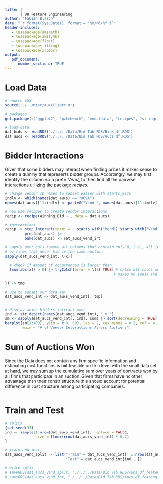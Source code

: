 ```yaml
---
title: |
       | 08 Feature Engineering
author: "Fabian Blasch"
date: "`r format(Sys.Date(), format = '%m/%d/%Y')`"
header-includes:
   - \usepackage{amsmath}
   - \usepackage{amssymb}
   - \usepackage{float}
   - \usepackage{titling}
   - \usepackage{xcolor}
output: 
   pdf_document:
      number_sections: TRUE
---
```


# Load Data

```r
# source AUX
source("./../Misc/Auxilliary.R")

# packages
get.package(c("ggplot2", "patchwork", "modeldata", "recipes", "stringr"))

# load data
dat_bids <- readRDS("./../../Data/Bid Tab RDS/Bids_df.RDS")
dat_aucs <- readRDS("./../../Data/Bid Tab RDS/Aucs_df.RDS")
```

# Bidder Interactions

Given that some bidders may interact when finding prices it makes sense to create a dummy that represents bidder groups. 
Accordingly, we may first identify the column via a prefix *Vend_* to then find all the pairwise interactions utilizing the package *recipes*.

```r
# change vendor ID names to subset easier with starts_with
indlv <- which(names(dat_aucs) == "969A")
names(dat_aucs)[11:indlv] <- paste0("Vend_", names(dat_aucs)[11:indlv])

# now use recipes to create vendor interactions 
recip <- recipe(Winning_Bid ~., data = dat_aucs)

# interactions
recip |> step_interact(terms = ~ starts_with("Vend"):starts_with("Vend")) |>
         prep(dat_aucs) |>
         bake(dat_aucs) -> dat_aucs_vend_int

# sapply over cols remove all columns that contain only 0, i.e., all interactions
# of firms that never bid in the same auction
sapply(dat_aucs_vend_int, \(x){
  
  # check if amount of occurrences is larger than
  (sum(abs(x)) > 0) |> tryCatch(error = \(e) TRUE) # catch all cases where summing 
                                                  # makes no sense and return TRUE
  
}) -> tmp

# use to subset our data set
dat_aucs_vend_int <- dat_aucs_vend_int[, tmp]


# display which bidders interact most
ind <- str_detect(names(dat_aucs_vend_int), "_x_")
sm <- sapply(dat_aucs_vend_int[, ind], sum) |> sort(decreasing = TRUE)
barplot(sm[1:100], ylim = c(0, 50), las = 2, cex.names = 0.2, col = 4,
        main = "# of Vendor Interactions Across Auctions")
```

# Sum of Auctions Won

Since the Data does not contain any firm specific information and estimating cost functions is not feasible on firm level with the small data set at hand, we may sum up the cumulative sum over years of contracts won by all firms that participate in an auction. Given that firms have no other advantage than their constr structure this should account for potential difference in cost structure among participating companies.

```r

```


# Train and Test

```r
# splits
{set.seed(33)
ind <- sample(1:nrow(dat_aucs_vend_int), replace = FALSE, 
              size = floor(nrow(dat_aucs_vend_int) * 0.2))
}

# train and test
dat_aucs_vend_split <- list("Train" = dat_aucs_vend_int[!(1:nrow(dat_aucs_vend_int) %in% ind), ],
                            "Test" = dat_aucs_vend_int[ind , ])

# write split
# saveRDS(dat_aucs_vend_split, "./../../Data/Bid Tab RDS/Aucs_df_feateng_split.RDS")
# saveRDS(dat_aucs_vend_int, "./../../Data/Bid Tab RDS/Aucs_df_feateng.RDS")
```




